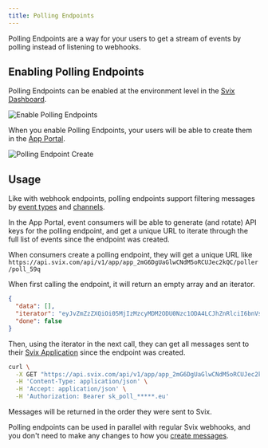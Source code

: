 ```yaml
---
title: Polling Endpoints
---
```


Polling Endpoints are a way for your users to get a stream of events by polling instead of listening to webhooks.

## Enabling Polling Endpoints

Polling Endpoints can be enabled at the environment level in the [Svix Dashboard](https://dashboard.svix.com/settings/organization/general-settings). 


![Enable Polling Endpoints](./img/polling-endpoint-setting.png)


When you enable Polling Endpoints, your users will be able to create them in the [App Portal](/app-portal).


![Polling Endpoint Create](./img/polling-endpoint-create.png)

## Usage
Like with webhook endpoints, polling endpoints support filtering messages by [event types](/event-types) and [channels](/channels).

In the App Portal, event consumers will be able to generate (and rotate) API keys for the polling endpoint, 
and get a unique URL to iterate through the full list of events since the endpoint was created.

When consumers create a polling endpoint, they will get a unique URL like `https://api.svix.com/api/v1/app/app_2mG6DgUaGlwCNdM5oRCUJec2kQC/poller/poll_59q`

When first calling the endpoint, it will return an empty array and an iterator.

```json
{
  "data": [],
  "iterator": "eyJvZmZzZXQiOi05MjIzMzcyMDM2ODU0Nzc1ODA4LCJhZnRlciI6bnVsbH0",
  "done": false
}
```

Then, using the iterator in the next call, they can get all messages sent to their [Svix Application](/overview#consumer-applications) since the endpoint was created.

```bash
curl \
  -X GET "https://api.svix.com/api/v1/app/app_2mG6DgUaGlwCNdM5oRCUJec2kQC/poller/poll_59q?iterator=eyJv..." \
  -H 'Content-Type: application/json' \
  -H 'Accept: application/json' \
  -H 'Authorization: Bearer sk_poll_*****.eu'
```

Messages will be returned in the order they were sent to Svix.

Polling endpoints can be used in parallel with regular Svix webhooks, and you don't need to make any changes to how you [create messages](/quickstart#send-a-message).


